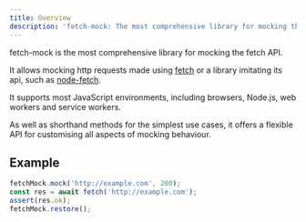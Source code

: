 ```yaml
---
title: Overview
description: 'fetch-mock: The most comprehensive library for mocking the fetch API.'
---
```

fetch-mock is the most comprehensive library for mocking the fetch API.

It allows mocking http requests made using [fetch](https://fetch.spec.whatwg.org/) or a library imitating its api, such as [node-fetch](https://www.npmjs.com/package/node-fetch).

It supports most JavaScript environments, including browsers, Node.js, web workers and service workers.

As well as shorthand methods for the simplest use cases, it offers a flexible API for customising all aspects of mocking behaviour.

## Example

```js
fetchMock.mock('http://example.com', 200);
const res = await fetch('http://example.com');
assert(res.ok);
fetchMock.restore();
```
